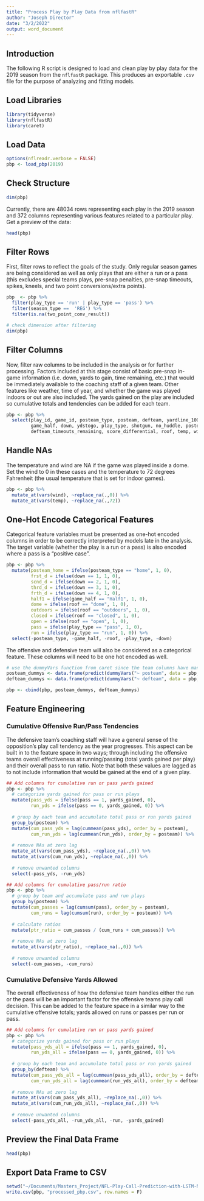 ```yaml
---
title: "Process Play by Play Data from nflfastR"
author: "Joseph Director"
date: "3/2/2022"
output: word_document
---
```


## Introduction 

The following R script is designed to load and clean play by play data for the 2019 season from the `nflfastR` package. This produces an exportable `.csv` file for the purpose of analyzing and fitting models.  

## Load Libraries


```r
library(tidyverse)
library(nflfastR)
library(caret)
```

## Load Data

```r
options(nflreadr.verbose = FALSE)
pbp <- load_pbp(2019)
```

## Check Structure

```r
dim(pbp)
```

Currently, there are 48034 rows representing each play in the 2019 season and 372 columns representing various features related to a particular play. Get a preview of the data:

```r
head(pbp)
```

## Filter Rows

First, filter rows to reflect the goals of the study. Only regular season games are being considered as well as only plays that are either a run or a pass (this excludes special teams plays, pre-snap penalties, pre-snap timeouts, spikes, kneels, and two point conversions/extra points). 

```r
pbp  <- pbp %>%
  filter(play_type == 'run' | play_type == 'pass') %>%
  filter(season_type ==  'REG') %>%
  filter(is.na(two_point_conv_result))

# check dimension after filtering
dim(pbp)
```

## Filter Columns

Now, filter raw columns to be included in the analysis or for further processing. Factors included at this stage consist of basic pre-snap in-game information (i.e. down, yards to gain, time remaining, etc.) that would be immediately available to the coaching staff of a given team. Other features like weather, time of year, and whether the game was played indoors or out are also included. The yards gained on the play are included so cumulative totals and tendencies can be added for each team. 

```r
pbp <- pbp %>%
  select(play_id, game_id, posteam_type, posteam, defteam, yardline_100, half_seconds_remaining,
         game_half, down, ydstogo, play_type, shotgun, no_huddle, posteam_timeouts_remaining,
         defteam_timeouts_remaining, score_differential, roof, temp, wind, yards_gained)
```

## Handle NAs

The temperature and wind are NA if the game was played inside a dome. Set the wind to 0 in these cases and the temperature to 72 degrees Fahrenheit (the usual temperature that is set for indoor games).

```r
pbp <- pbp %>%
  mutate_at(vars(wind), ~replace_na(.,0)) %>%
  mutate_at(vars(temp), ~replace_na(.,72))
```

## One-Hot Encode Categorical Features

Categorical feature variables must be presented as one-hot encoded columns in order to be correctly interpreted by models late in the analysis. The target variable (whether the play is a run or a pass) is also encoded where a pass is a "positive case". 

```r
pbp <- pbp %>%
  mutate(posteam_home = ifelse(posteam_type == "home", 1, 0),
         frst_d = ifelse(down == 1, 1, 0),
         scnd_d = ifelse(down == 2, 1, 0),
         thrd_d = ifelse(down == 3, 1, 0),
         frth_d = ifelse(down == 4, 1, 0),
         half1 = ifelse(game_half == "Half1", 1, 0),
         dome = ifelse(roof == "dome", 1, 0),
         outdoors = ifelse(roof == "outdoors", 1, 0),
         closed = ifelse(roof == "closed", 1, 0),
         open = ifelse(roof == "open", 1, 0),
         pass = ifelse(play_type == "pass", 1, 0),
         run = ifelse(play_type == "run", 1, 0)) %>%
  select(-posteam_type, -game_half, -roof, -play_type, -down)
```

The offensive and defensive team will also be considered as a categorical feature. These columns will need to be one hot encoded as well.

```r
# use the dummyVars function from caret since the team columns have many possible values
posteam_dummys <- data.frame(predict(dummyVars("~ posteam", data = pbp, fullRank = T), newdata = pbp))
defteam_dummys <- data.frame(predict(dummyVars("~ defteam", data = pbp, fullRank = T), newdata = pbp))

pbp <- cbind(pbp, posteam_dummys, defteam_dummys)
```


## Feature Engineering

### Cumulative Offensive Run/Pass Tendencies

The defensive team's coaching staff will have a general sense of the opposition's play call tendency as the year progresses. This aspect can be built in to the feature space in two ways; through including the offensive teams overall effectiveness at running/passing (total yards gained per play) and their overall pass to run ratio. Note that both these values are lagged as to not include information that would be gained at the end of a given play.  

```r
## Add columns for cumulative run or pass yards gained 
pbp <- pbp %>%
  # categorize yards gained for pass or run plays
  mutate(pass_yds = ifelse(pass == 1, yards_gained, 0),
         run_yds = ifelse(pass == 0, yards_gained, 0)) %>%
  
  # group by each team and accumulate total pass or run yards gained
  group_by(posteam) %>%
  mutate(cum_pass_yds = lag(cummean(pass_yds), order_by = posteam),
         cum_run_yds = lag(cummean(run_yds), order_by = posteam)) %>%
  
  # remove NAs at zero lag
  mutate_at(vars(cum_pass_yds), ~replace_na(.,0)) %>%
  mutate_at(vars(cum_run_yds), ~replace_na(.,0)) %>%
  
  # remove unwanted columns
  select(-pass_yds, -run_yds)
```


```r
## Add columns for cumulative pass/run ratio
pbp <- pbp %>%
  # group by team and accumulate pass and run plays 
  group_by(posteam) %>%
  mutate(cum_passes = lag(cumsum(pass), order_by = posteam),
         cum_runs = lag(cumsum(run), order_by = posteam)) %>%
  
  # calculate ratios
  mutate(ptr_ratio = cum_passes / (cum_runs + cum_passes)) %>%
  
  # remove NAs at zero lag
  mutate_at(vars(ptr_ratio), ~replace_na(.,0)) %>%
  
  # remove unwanted columns 
  select(-cum_passes, -cum_runs)
```

### Cumulative Defensive Yards Allowed

The overall effectiveness of how the defensive team handles either the run or the pass will be an important factor for the offensive teams play call decision. This can be added to the feature space in a similar way to the cumulative offensive totals; yards allowed on runs or passes per run or pass.  

```r
## Add columns for cumulative run or pass yards gained 
pbp <- pbp %>%
  # categorize yards gained for pass or run plays
  mutate(pass_yds_all = ifelse(pass == 1, yards_gained, 0),
         run_yds_all = ifelse(pass == 0, yards_gained, 0)) %>%
  
  # group by each team and accumulate total pass or run yards gained
  group_by(defteam) %>%
  mutate(cum_pass_yds_all = lag(cummean(pass_yds_all), order_by = defteam),
         cum_run_yds_all = lag(cummean(run_yds_all), order_by = defteam)) %>%
  
  # remove NAs at zero lag
  mutate_at(vars(cum_pass_yds_all), ~replace_na(.,0)) %>%
  mutate_at(vars(cum_run_yds_all), ~replace_na(.,0)) %>%
  
  # remove unwanted columns
  select(-pass_yds_all, -run_yds_all, -run, -yards_gained)
```

## Preview the Final Data Frame

```r
head(pbp)
```

## Export Data Frame to CSV

```r
setwd("~/Documents/Masters_Project/NFL-Play-Call-Prediction-with-LSTM-Neural-Networks/data")
write.csv(pbp, "processed_pbp.csv", row.names = F)
```







